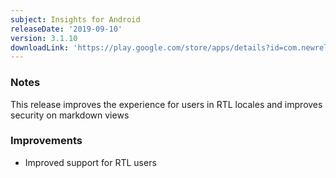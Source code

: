 ```yaml
---
subject: Insights for Android
releaseDate: '2019-09-10'
version: 3.1.10
downloadLink: 'https://play.google.com/store/apps/details?id=com.newrelic.insights'
---
```


### Notes

This release improves the experience for users in RTL locales and improves security on markdown views

### Improvements

* Improved support for RTL users

